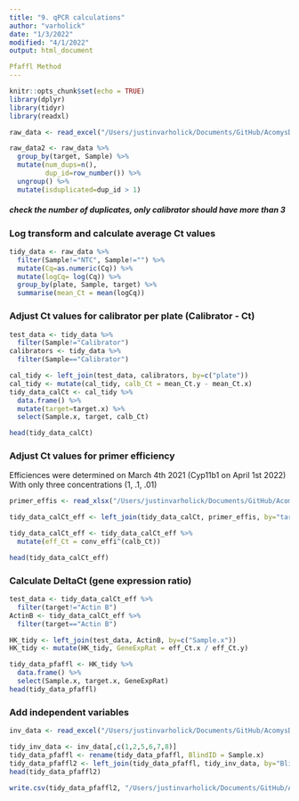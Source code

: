 ```yaml
---
title: "9. qPCR calculations"
author: "varholick"
date: "1/3/2022"
modified: "4/1/2022"
output: html_document

Pfaffl Method
---
```


```r
knitr::opts_chunk$set(echo = TRUE)
library(dplyr)
library(tidyr)
library(readxl)
```

```r
raw_data <- read_excel("/Users/justinvarholick/Documents/GitHub/AcomysDominance_2022_Data_Results/Data/qPCR_data_dominance1.xlsx", sheet="DuplicatedRuns_Removed")
```
```r
raw_data2 <- raw_data %>% 
  group_by(target, Sample) %>% 
  mutate(num_dups=n(),
         dup_id=row_number()) %>%
  ungroup() %>% 
  mutate(isduplicated=dup_id > 1)
```
##### _check the number of duplicates, only calibrator should have more than 3_

### Log transform and calculate average Ct values
```r
tidy_data <- raw_data %>% 
  filter(Sample!="NTC", Sample!="") %>% 
  mutate(Cq=as.numeric(Cq)) %>% 
  mutate(logCq= log(Cq)) %>% 
  group_by(plate, Sample, target) %>% 
  summarise(mean_Ct = mean(logCq))
```

### Adjust Ct values for calibrator per plate (Calibrator - Ct)
```r
test_data <- tidy_data %>% 
  filter(Sample!="Calibrator")
calibrators <- tidy_data %>%
  filter(Sample=="Calibrator")

cal_tidy <- left_join(test_data, calibrators, by=c("plate"))
cal_tidy <- mutate(cal_tidy, calb_Ct = mean_Ct.y - mean_Ct.x)
tidy_data_calCt <- cal_tidy %>% 
  data.frame() %>% 
  mutate(target=target.x) %>% 
  select(Sample.x, target, calb_Ct)

head(tidy_data_calCt)
```

### Adjust Ct values for primer efficiency
Efficiences were determined on March 4th 2021 (Cyp11b1 on April 1st 2022)
With only three concentrations (1, .1, .01)
```r

primer_effis <- read_xlsx("/Users/justinvarholick/Documents/GitHub/AcomysDominance_2022_Data_Results/Data/qPCR_primer_effis_converted.xlsx")

tidy_data_calCt_eff <- left_join(tidy_data_calCt, primer_effis, by="target")

tidy_data_calCt_eff <- tidy_data_calCt_eff %>%
  mutate(eff_Ct = conv_effi^(calb_Ct))

head(tidy_data_calCt_eff)
```

### Calculate DeltaCt (gene expression ratio)
```r
test_data <- tidy_data_calCt_eff %>% 
  filter(target!="Actin B")
ActinB <- tidy_data_calCt_eff %>%
  filter(target=="Actin B")

HK_tidy <- left_join(test_data, ActinB, by=c("Sample.x"))
HK_tidy <- mutate(HK_tidy, GeneExpRat = eff_Ct.x / eff_Ct.y)

tidy_data_pfaffl <- HK_tidy %>% 
  data.frame() %>% 
  select(Sample.x, target.x, GeneExpRat)
head(tidy_data_pfaffl)
```
### Add independent variables
```r
inv_data <- read_excel("/Users/justinvarholick/Documents/GitHub/AcomysDominance_2022_Data_Results/Data/AcomysDomRegen_Inventory.xlsx")
```
```r
tidy_inv_data <- inv_data[,c(1,2,5,6,7,8)]
tidy_data_pfaffl <- rename(tidy_data_pfaffl, BlindID = Sample.x)
tidy_data_pfaffl2 <- left_join(tidy_data_pfaffl, tidy_inv_data, by="BlindID")
head(tidy_data_pfaffl2)
```

```r
write.csv(tidy_data_pfaffl2, "/Users/justinvarholick/Documents/GitHub/AcomysDominance_2022_Data_Results/Data/qpcr_combined_040122.csv")
```